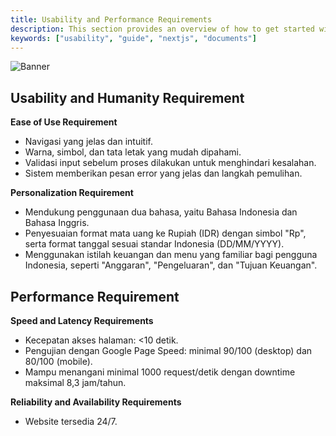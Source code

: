 ```yaml
---
title: Usability and Performance Requirements
description: This section provides an overview of how to get started with the Documents, Next.js Document Starter Kit.
keywords: ["usability", "guide", "nextjs", "documents"]
---
```


![Banner](/images/banner.png "Documents")

## Usability and Humanity Requirement

**Ease of Use Requirement**
- Navigasi yang jelas dan intuitif.
- Warna, simbol, dan tata letak yang mudah dipahami.
- Validasi input sebelum proses dilakukan untuk menghindari kesalahan.
- Sistem memberikan pesan error yang jelas dan langkah pemulihan.

**Personalization Requirement**
- Mendukung penggunaan dua bahasa, yaitu Bahasa Indonesia dan Bahasa Inggris.
- Penyesuaian format mata uang ke Rupiah (IDR) dengan simbol "Rp", serta format tanggal sesuai standar Indonesia (DD/MM/YYYY).
- Menggunakan istilah keuangan dan menu yang familiar bagi pengguna Indonesia, seperti "Anggaran", "Pengeluaran", dan "Tujuan Keuangan".

## Performance Requirement

**Speed and Latency Requirements**
- Kecepatan akses halaman: <10 detik.
- Pengujian dengan Google Page Speed: minimal 90/100 (desktop) dan 80/100 (mobile).
- Mampu menangani minimal 1000 request/detik dengan downtime maksimal 8,3 jam/tahun.

**Reliability and Availability Requirements**
- Website tersedia 24/7.

